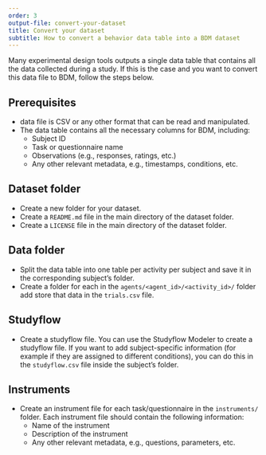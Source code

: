 ```yaml
---
order: 3
output-file: convert-your-dataset
title: Convert your dataset
subtitle: How to convert a behavior data table into a BDM dataset
---
```


Many experimental design tools outputs a single data table that contains all the data collected during a study. If this is the case and you want to convert this data file to BDM, follow the steps below.

## Prerequisites
- data file is CSV or any other format that can be read and manipulated.
- The data table contains all the necessary columns for BDM, including:
  - Subject ID
  - Task or questionnaire name
  - Observations (e.g., responses, ratings, etc.)
  - Any other relevant metadata, e.g., timestamps, conditions, etc.


## Dataset folder

- Create a new folder for your dataset.
- Create a `README.md` file in the main directory of the dataset folder.
- Create a `LICENSE` file in the main directory of the dataset folder.


## Data folder

- Split the data table into one table per activity per subject and save it in the corresponding subject's folder.
- Create a folder for each in the `agents/<agent_id>/<activity_id>/` folder add store that data in the `trials.csv` file.


## Studyflow
- Create a studyflow file. You can use the Studyflow Modeler to create a studyflow file. If you want to add subject-specific information (for example if they are assigned to different conditions), you can do this in the `studyflow.csv` file inside the subject's folder.

## Instruments
- Create an instrument file for each task/questionnaire in the `instruments/` folder. Each instrument file should contain the following information:
    - Name of the instrument
    - Description of the instrument
    - Any other relevant metadata, e.g., questions, parameters, etc.
